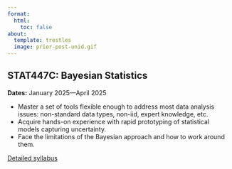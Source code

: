```yaml
---
format:
  html:
    toc: false
about:
  template: trestles
  image: prior-post-unid.gif
---
```


## STAT447C: Bayesian Statistics

**Dates:** January 2025---April 2025

-   Master a set of tools flexible enough to address most data analysis issues: non-standard data types, non-iid, expert knowledge, etc.
-   Acquire hands-on experience with rapid prototyping of statistical models capturing uncertainty.
-   Face the limitations of the Bayesian approach and how to work around them.

[Detailed syllabus](syllabus.qmd)